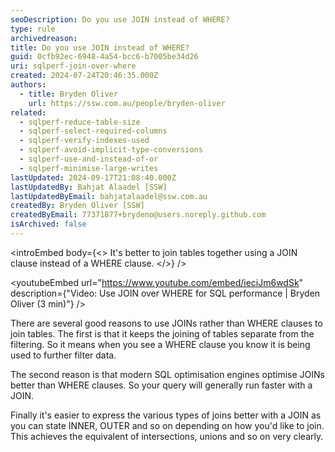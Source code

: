 ```yaml
---
seoDescription: Do you use JOIN instead of WHERE?
type: rule
archivedreason:
title: Do you use JOIN instead of WHERE?
guid: 0cfb92ec-6948-4a54-bcc6-b7005be34d26
uri: sqlperf-join-over-where
created: 2024-07-24T20:46:35.000Z
authors:
  - title: Bryden Oliver
    url: https://ssw.com.au/people/bryden-oliver
related:
  - sqlperf-reduce-table-size
  - sqlperf-select-required-columns
  - sqlperf-verify-indexes-used
  - sqlperf-avoid-implicit-type-conversions
  - sqlperf-use-and-instead-of-or
  - sqlperf-minimise-large-writes
lastUpdated: 2024-09-17T21:08:40.000Z
lastUpdatedBy: Bahjat Alaadel [SSW]
lastUpdatedByEmail: bahjatalaadel@ssw.com.au
createdBy: Bryden Oliver [SSW]
createdByEmail: 77371877+brydeno@users.noreply.github.com
isArchived: false
---
```


<introEmbed
  body={<>
It's better to join tables together using a JOIN clause instead of a WHERE clause.
  </>}
/>

<youtubeEmbed url="https://www.youtube.com/embed/ieciJm6wdSk" description={"Video: Use JOIN over WHERE for SQL performance | Bryden Oliver (3 min)"} />


There are several good reasons to use JOINs rather than WHERE clauses to join tables.
The first is that it keeps the joining of tables separate from the filtering. So it means when you see a WHERE clause you know it is being used to further filter data.

The second reason is that modern SQL optimisation engines optimise JOINs better than WHERE clauses. So your query will generally run faster with a JOIN.

Finally it's easier to express the various types of joins better with a JOIN as you can state INNER, OUTER and so on depending on how you'd like to join. This achieves the equivalent of intersections, unions and so on very clearly.
